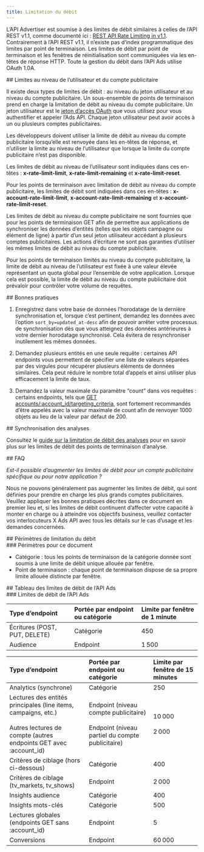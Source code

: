```yaml
---
title: Limitation du débit
---
```


L’API Advertiser est soumise à des limites de débit similaires à celles de l’API REST v1.1, comme documenté ici : [REST API Rate Limiting in v1.1](https://developer.x.com/content/developer-twitter/en/docs/basics/rate-limits). Contrairement à l’API REST v1.1, il n’existe pas d’index programmatique des limites par point de terminaison. Les limites de débit par point de terminaison et les fenêtres de réinitialisation sont communiquées via les en-têtes de réponse HTTP. Toute la gestion du débit dans l’API Ads utilise OAuth 1.0A.

<div id="user-level-and-ad-account-level-limits">
  ## Limites au niveau de l’utilisateur et du compte publicitaire
</div>

Il existe deux types de limites de débit : au niveau du jeton utilisateur et au niveau du compte publicitaire. Un sous-ensemble de points de terminaison prend en charge la limitation de débit au niveau du compte publicitaire. Un jeton utilisateur est le [jeton d’accès OAuth](/fr/resources/fundamentals/authentication#obtaining-access-tokens-using-3-legged-oauth-flow) que vous utilisez pour vous authentifier et appeler l’Ads API. Chaque jeton utilisateur peut avoir accès à un ou plusieurs comptes publicitaires.

Les développeurs doivent utiliser la limite de débit au niveau du compte publicitaire lorsqu’elle est renvoyée dans les en-têtes de réponse, et n’utiliser la limite au niveau de l’utilisateur que lorsque la limite du compte publicitaire n’est pas disponible.

Les limites de débit au niveau de l’utilisateur sont indiquées dans ces en-têtes : **x-rate-limit-limit**, **x-rate-limit-remaining** et **x-rate-limit-reset**.

Pour les points de terminaison avec limitation de débit au niveau du compte publicitaire, les limites de débit sont indiquées dans ces en-têtes : **x-account-rate-limit-limit**, **x-account-rate-limit-remaining** et **x-account-rate-limit-reset**.

Les limites de débit au niveau du compte publicitaire ne sont fournies que pour les points de terminaison GET afin de permettre aux applications de synchroniser les données d’entités (telles que les objets campagne ou élément de ligne) à partir d’un seul jeton utilisateur accédant à plusieurs comptes publicitaires. Les actions d’écriture ne sont pas garanties d’utiliser les mêmes limites de débit au niveau du compte publicitaire.

Pour les points de terminaison limités au niveau du compte publicitaire, la limite de débit au niveau de l’utilisateur est fixée à une valeur élevée représentant un quota global pour l’ensemble de votre application. Lorsque cela est possible, la limite de débit au niveau du compte publicitaire doit prévaloir pour contrôler votre volume de requêtes.

<div id="best-practices">
  ## Bonnes pratiques
</div>

1. Enregistrez dans votre base de données l’horodatage de la dernière synchronisation et, lorsque c’est pertinent, demandez les données avec l’option `sort_by=updated_at-desc` afin de pouvoir arrêter votre processus de synchronisation dès que vous atteignez des données antérieures à votre dernier horodatage synchronisé. Cela évitera de resynchroniser inutilement les mêmes données.

2. Demandez plusieurs entités en une seule requête : certaines API endpoints vous permettent de spécifier une liste de valeurs séparées par des virgules pour récupérer plusieurs éléments de données similaires. Cela peut réduire le nombre total d’appels et ainsi utiliser plus efficacement la limite de taux.

3. Demandez la valeur maximale du paramètre “count” dans vos requêtes : certains endpoints, tels que [GET accounts/:account_id/targeting_criteria](/fr/x-ads-api/campaign-management#targeting-criteria), sont fortement recommandés d’être appelés avec la valeur maximale de count afin de renvoyer 1000 objets au lieu de la valeur par défaut de 200.

<div id="analytics-syncing">
  ## Synchronisation des analyses
</div>

Consultez le [guide sur la limitation de débit des analyses](/fr/x-ads-api/analytics#best-practices) pour en savoir plus sur les limites de débit des points de terminaison d’analyse.

<div id="faqs">
  ## FAQ
</div>

*Est-il possible d’augmenter les limites de débit pour un compte publicitaire spécifique ou pour notre application ?*

Nous ne pouvons généralement pas augmenter les limites de débit, qui sont définies pour prendre en charge les plus grands comptes publicitaires. Veuillez appliquer les bonnes pratiques décrites dans ce document en premier lieu et, si les limites de débit continuent d’affecter votre capacité à monter en charge ou à atteindre vos objectifs business, veuillez contacter vos interlocuteurs X Ads API avec tous les détails sur le cas d’usage et les demandes concernées.

<div id="scopes-of-rate-limiting">
  ## Périmètres de limitation du débit
</div>

<div id="scopes-for-this-doc">
  ### Périmètres pour ce document
</div>

* Catégorie : tous les points de terminaison de la catégorie donnée sont soumis à une limite de débit unique allouée par fenêtre.
* Point de terminaison : chaque point de terminaison dispose de sa propre limite allouée distincte par fenêtre.

<div id="ads-api-rate-limit-chart">
  ## Tableau des limites de débit de l’API Ads
</div>

<div id="ads-api-rate-limits">
  ### Limites de débit de l’API Ads
</div>

| Type d’endpoint | Portée par endpoint ou catégorie | Limite par fenêtre de 1 minute |
| :--- | :--- | :--- |
| Écritures (POST, PUT, DELETE) | Catégorie | 450 |
| Audience | Endpoint | 1 500 |

| Type d’endpoint | Portée par endpoint ou catégorie | Limite par fenêtre de 15 minutes |
| :--- | :--- | :--- |
| Analytics (synchrone) | Catégorie | 250 |
| Lectures des entités principales (line items, campaigns, etc.)<br /><br />Autres lectures de compte (autres endpoints GET avec :account_id) | Endpoint (niveau compte publicitaire)<br /><br />Endpoint (niveau partiel du compte publicitaire) | 10 000<br /><br />2 000 |
| Critères de ciblage (hors ci-dessous) | Catégorie | 400 |
| Critères de ciblage (tv_markets, tv_shows) | Endpoint | 2 000 |
| Insights audience | Catégorie | 400 |
| Insights mots-clés | Catégorie | 500 |
| Lectures globales (endpoints GET sans :account_id) | Endpoint | 5   |
| Conversions | Endpoint | 60 000 |